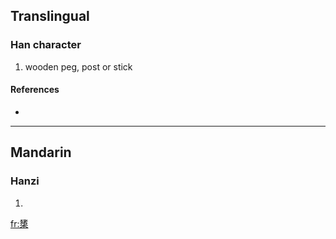 {{see|櫫}}
==Translingual==

===Han character===
{{Han char|rn=75|rad=木|as=11|sn=15|four=|canj=大日木 (KAD)}}

# wooden peg, post or stick

====References====
* {{Han ref|kx=0554.210|dkj=15576|hdz=21283.010|uh=6A65|ud=27237}}

----

==Mandarin==

===Hanzi===
{{cmn-hanzi|tra=櫫|pin=[[zhū]] ([[zhu1]])|wg=chu<sup>1</sup>}}

# {{defn|Mandarin}}

[[fr:橥]]